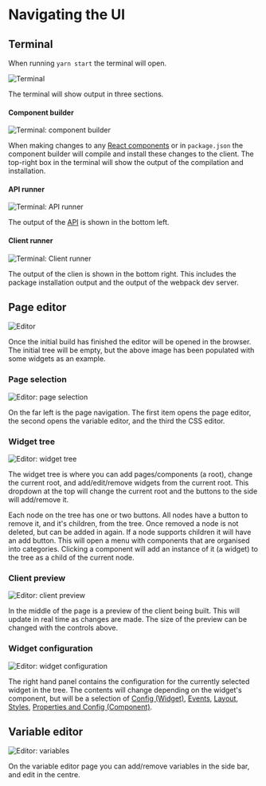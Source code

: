 # Navigating the UI

## Terminal

When running `yarn start` the terminal will open. 

![Terminal](/ui-studio/terminal/terminal.png)

The terminal will show output in three sections. 

#### Component builder

![Terminal: component builder](/ui-studio/terminal/component-builder.png)

When making changes to any [React components](/components/react) or in `package.json` 
the component builder will compile and install these changes to the client.
The top-right box in the terminal will show the output of the compilation and installation.

#### API runner

![Terminal: API runner](/ui-studio/terminal/api-runner.png)

The output of the [API](/api/introduction) is shown in the bottom left.

#### Client runner

![Terminal: Client runner](/ui-studio/terminal/client-runner.png)

The output of the clien is shown in the bottom right.
This includes the package installation output and the output of the webpack dev server.

## Page editor

![Editor](/ui-studio/editor/editor.png)

Once the initial build has finished the editor will be opened in the browser.
The initial tree will be empty, but the above image has been populated with some widgets as an example.

### Page selection

![Editor: page selection](/ui-studio/editor/page-selection.png)

On the far left is the page navigation. 
The first item opens the page editor, the second opens the variable editor, and the third the CSS editor.

### Widget tree

![Editor: widget tree](/ui-studio/editor/tree.png)

The widget tree is where you can add pages/components (a root), 
change the current root, and add/edit/remove widgets from the current root.
This dropdown at the top will change the current root and the buttons to the side will add/remove it.

Each node on the tree has one or two buttons. All nodes have a button to remove it, and it's children, from the tree.
Once removed a node is not deleted, but can be added in again.
If a node supports children it will have an add button.
This will open a menu with components that are organised into categories.
Clicking a component will add an instance of it (a widget) to the tree as a child of the current node.

### Client preview 

![Editor: client preview](/ui-studio/editor/client.png)

In the middle of the page is a preview of the client being built.
This will update in real time as changes are made.
The size of the preview can be changed with the controls above.

### Widget configuration

![Editor: widget configuration](/ui-studio/editor/config.png)

The right hand panel contains the configuration for the currently selected widget in the tree.
The contents will change depending on the widget's component, but will be a selection of
[Config (Widget)](/widgets/config), [Events](/widgets/events), [Layout](/widgets/layout), [Styles](/widgets/styles), [Properties and Config (Component)](/components/widgets).

## Variable editor

![Editor: variables](/ui-studio/editor/variables.png)

On the variable editor page you can add/remove variables in the side bar, and edit in the centre.
